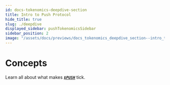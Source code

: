 ```yaml
---
id: docs-tokenomics-deepdive-section
title: Intro to Push Protocol
hide_title: true
slug: ./deepdive
displayed_sidebar: pushTokenomicsSidebar
sidebar_position: 2
image: "/assets/docs/previews/docs_tokenomics_deepdive_section--intro_to_push_protocol.png"
---
```


# Concepts

Learn all about what makes [**_`$PUSH`_**](https://coinmarketcap.com/currencies/epns/ '$PUSH at Coinmarketcap.com') tick.

<head>
  <title>$PUSH Deepdive | Push Tokenomics | Push Documentation</title>
</head>


<DocCardList />
